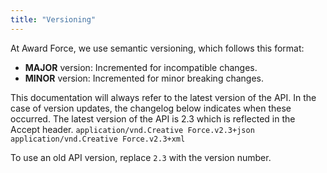 ```yaml
---
title: "Versioning"
---
```


At Award Force, we use semantic versioning, which follows this format:

- **MAJOR** version: Incremented for incompatible changes.
- **MINOR** version: Incremented for minor breaking changes.

This documentation will always refer to the latest version of the API. In the case of version updates, the changelog below indicates when these occurred. The latest version of the API is 2.3 which is reflected in the Accept header. `application/vnd.Creative Force.v2.3+json` `application/vnd.Creative Force.v2.3+xml`

To use an old API version, replace `2.3` with the version number.